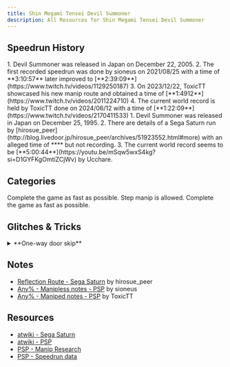 ```yaml
---
title: Shin Megami Tensei Devil Summoner 
description: All Resources for Shin Megami Tensei Devil Summoner
---
```




<DocsHero 
    content="Shin Megami Tensei: Devil Summoner is the first entry in the Devil Summoner series."
    srcUrl={cover}
    alt="Shin Megami Tensei Devil Summoner Cover"
/>

<LinkCard title="Leaderboards" href="https://www.speedrun.com/dsm" description="See all the submitted runs on Speedrun.com"/>

## Speedrun History
<Tabs>
<TabItem label="Any% - PSP">
<Steps>
1. Devil Summoner was released in Japan on December 22, 2005.
2. The first recorded speedrun was done by sioneus on 2021/08/25 with a time of **3:10:57** later improved to [**2:39:09**](https://www.twitch.tv/videos/1129250187)
3. On 2023/12/22, ToxicTT showcased his new manip route and obtained a time of [**1:4912**](https://www.twitch.tv/videos/2011224710)
4. The current world record is held by ToxicTT done on 2024/06/12 with a time of [**1:22:09**](https://www.twitch.tv/videos/2170411533)
</Steps>
</TabItem>

<TabItem label="Any% - Sega Saturn">
<Steps>
1. Devil Summoner was released in Japan on December 25, 1995.
2. There are details of a Sega Saturn run by [hirosue_peer](http://blog.livedoor.jp/hirosue_peer/archives/51923552.html#more) with an alleged time of **** but not recording.
3. The current world record seems to be [**5:00:44**](https://youtu.be/mSqw5wxS4kg?si=D1GYFKgOmtiZCjWv) by Ucchare.
</Steps>
</TabItem>
</Tabs>

## Categories
<CardGrid>
    <Card title="Any% - PSP">Complete the game as fast as possible. Step manip is allowed.</Card>
    <Card title="Any% - Sega Saturn">Complete the game as fast as possible.</Card>
</CardGrid>

## Glitches & Tricks
<details>
<summary>**One-way door skip**</summary>

If you save in front of a one-way door and reload the game, you can pass through it. 
</details>

## Notes
- [Reflection Route - Sega Saturn](http://blog.livedoor.jp/hirosue_peer/archives/51920261.html) by hirosue_peer
- [Any% - Manipless notes - PSP](https://sioneus.me/notes/devsum) by sioneus
- [Any% - Maniped notes - PSP](https://drive.google.com/file/d/1usmiIcoktgdbDrXDjk9DKvuGJsvwwahS/view?usp=sharing) by ToxicTT

## Resources
- [atwiki - Sega Saturn](https://w.atwiki.jp/devilsummoner/pages/8.html)
- [atwiki - PSP](https://w.atwiki.jp/devilsummoner/pages/401.html)
- [PSP - Manip Research](https://docs.google.com/document/d/1MR4vNeT9zWdZGytsVQ7VpFI4NeRKdDpL1O-SC1c5TIE/edit?usp=sharing)
- [PSP - Speedrun data](https://docs.google.com/spreadsheets/d/1wQD9vwD8gQpxl1ZmbyizgbarcfeeiH9ssTWOG_Z4o2w/edit?usp=sharing)
